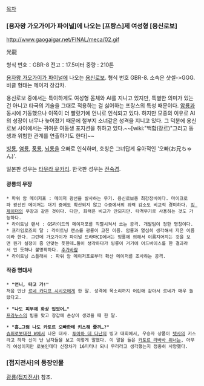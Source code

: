 [[목차]]

=== [용자왕 가오가이가 파이널]에 나오는 [프랑스]제 여성형 [용신로보] ===
http://www.gaogaigar.net/FINAL/meca/02.gif

光龍

형식 번호：GBR-8 
전고：17.5미터 
중량 : 210톤

[[용자왕 가오가이가 파이널]]에 나오는 [[용신로보]]. 형식 번호 GBR-8. 소속은 샷셀->GGG. 비클 형태는 메이저 장갑차.

용신로보 중에서는 특이하게도 여성형 몸체와 AI를 지니고 있지만, 특별한 의미가 있는 건 아니고 타국의 기술을 그대로 적용하는 걸 싫어하는 프랑스의 특성 때문이다. [[암룡]]과 동시에 기동했으나 이쪽이 더 빨랐기에 언니로 인식되고 있다. 하지만 모종의 이유로 AI의 성장이 너무나 늦어졌기 때문에 철부지 소녀같은 성격을 지니고 있다. 그 덕분에 용신로보 사이에서는 귀여운 여동생 포지션을 취하고 있다.~~[wiki:"백합(장르)"그리고 동생과 위험한 관계를 연출하기도 한다]~~

[[빙룡]], [[염룡]], [[풍룡]], [[뇌룡]]을 오빠로 인식하며, 호칭은 그녀답게 유아적인 '오빠(お兄ちゃん)'.

일본판 성우는 [[타무라 유카리]]. 한국판 성우는 [[전숙경]].

==== 광룡의 무장 ====
 * 파워 암 메이저포 : 메이저 광선을 발사하는 무기. 용신로보중 최강장비이다. 마이크로파 광선인 메이저는 대기 중에도 확산되지 않고 수중에서의 위력 감소도 비교적 경미하다. [[킹 제이더]]의 무장과 같은 것이다. 다만, 화력은 비교가 안되지만. 타격무기로 사용하는 것도 가능하다.
 * 라이트닝 랜서 : GS라이드의 메이저포를 직렬시켜서 쏘는 공격. 개발팀이 정한 명칭이다.
 * 프라임로즈의 달 : 라이트닝 랜스를 광룡이 고친 이름. 암룡과 열심히 생각해서 지은 이름이라 한다. 그런데 가오가이가 파이널 드라마CD에서는 빙룡에 의해서 이름지어지는 것을 보면 뭔가 설정이 좀 안맞는 듯한데…둘이 생각하다가 빙룡이 거기에 어드바이스를 한 결과라서 인 듯하나 불명확하다. [[추가바람]]
 * 라이트닝 스플래쉬 : 파워 암 메이저포로부터 확산 메이저를 조사하는 공격.

==== 작중 명대사 ====

 * '''"언니, 타고 가!"'''
 처음 만난 [[르네 카디프 시시오]]에게 한 말. 성격에 목소리까지 어린애 같아서 르네가 매우 놀랐다고.

 * '''"나도 피부에 화상 입었어…"'''
 [[프라누스]]의 빔을 맞고 장갑에 손상이 생겼을 때 한 말. 

 * '''"흠…그럼 나도 카토르 오빠한테 키스해 줄까…?"'''
 [[슈퍼로봇대전 W]]에서 나온 대사. [[투아하 데 다난]]의 빙고 대회에서, 우승자 상품이 [[텟사]]의 키스라고 하자 신이 난 남자들을 보고 이렇게 말했다. 이 말을 들은 [[카토르 라바바 위너]]는, 아무리 여성이지만 로봇인데다 신장차가 16미터나 되니 무리라고 생각했는지 정중히 사양했다.

=== [접지전사]의 등장인물 ===
[[광룡(접지전사)]] 참조.
